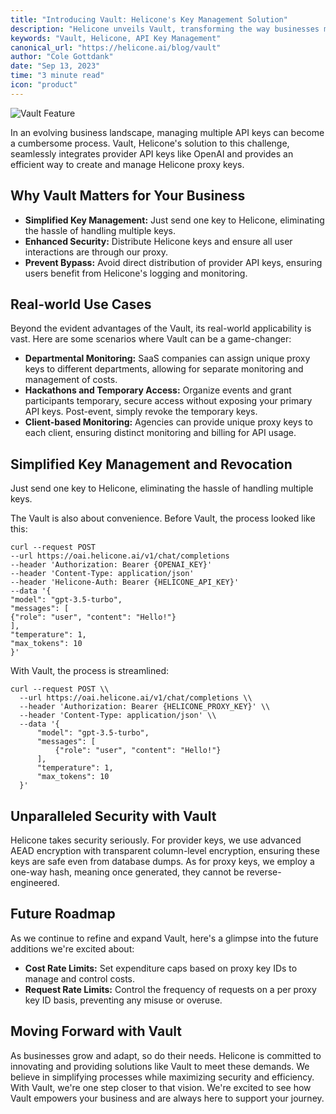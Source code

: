 ```yaml
---
title: "Introducing Vault: Helicone's Key Management Solution"
description: "Helicone unveils Vault, transforming the way businesses manage and distribute API keys, ensuring enhanced security and streamlined processes."
keywords: "Vault, Helicone, API Key Management"
canonical_url: "https://helicone.ai/blog/vault"
author: "Cole Gottdank"
date: "Sep 13, 2023"
time: "3 minute read"
icon: "product"
---
```



![Vault Feature](/static/blog/vault_banner.png)

In an evolving business landscape, managing multiple API keys can become a cumbersome process. Vault, Helicone's solution to this challenge, seamlessly integrates provider API keys like OpenAI and provides an efficient way to create and manage Helicone proxy keys.

## Why Vault Matters for Your Business

- **Simplified Key Management:** Just send one key to Helicone, eliminating the hassle of handling multiple keys.
- **Enhanced Security:** Distribute Helicone keys and ensure all user interactions are through our proxy.
- **Prevent Bypass:** Avoid direct distribution of provider API keys, ensuring users benefit from Helicone's logging and monitoring.

## Real-world Use Cases

Beyond the evident advantages of the Vault, its real-world applicability is vast. Here are some scenarios where Vault can be a game-changer:

- **Departmental Monitoring:** SaaS companies can assign unique proxy keys to different departments, allowing for separate monitoring and management of costs.
- **Hackathons and Temporary Access:** Organize events and grant participants temporary, secure access without exposing your primary API keys. Post-event, simply revoke the temporary keys.
- **Client-based Monitoring:** Agencies can provide unique proxy keys to each client, ensuring distinct monitoring and billing for API usage.

## Simplified Key Management and Revocation

Just send one key to Helicone, eliminating the hassle of handling multiple keys.

The Vault is also about convenience. Before Vault, the process looked like this:

```
curl --request POST
--url https://oai.helicone.ai/v1/chat/completions
--header 'Authorization: Bearer {OPENAI_KEY}'
--header 'Content-Type: application/json'
--header 'Helicone-Auth: Bearer {HELICONE_API_KEY}'
--data '{
"model": "gpt-3.5-turbo",
"messages": [
{"role": "user", "content": "Hello!"}
],
"temperature": 1,
"max_tokens": 10
}'
```

With Vault, the process is streamlined:

``` 
curl --request POST \\
  --url https://oai.helicone.ai/v1/chat/completions \\
  --header 'Authorization: Bearer {HELICONE_PROXY_KEY}' \\
  --header 'Content-Type: application/json' \\
  --data '{
      "model": "gpt-3.5-turbo",
      "messages": [
          {"role": "user", "content": "Hello!"}
      ],
      "temperature": 1,
      "max_tokens": 10
  }'

```

## Unparalleled Security with Vault

Helicone takes security seriously. For provider keys, we use advanced AEAD encryption with transparent column-level encryption, ensuring these keys are safe even from database dumps. As for proxy keys, we employ a one-way hash, meaning once generated, they cannot be reverse-engineered.


## Future Roadmap

As we continue to refine and expand Vault, here's a glimpse into the future additions we're excited about:
- **Cost Rate Limits:** Set expenditure caps based on proxy key IDs to manage and control costs.
- **Request Rate Limits:** Control the frequency of requests on a per proxy key ID basis, preventing any misuse or overuse.


## Moving Forward with Vault

As businesses grow and adapt, so do their needs. Helicone is committed to innovating and providing solutions like Vault to meet these demands. We believe in simplifying processes while maximizing security and efficiency. With Vault, we're one step closer to that vision. We're excited to see how Vault empowers your business and are always here to support your journey.
